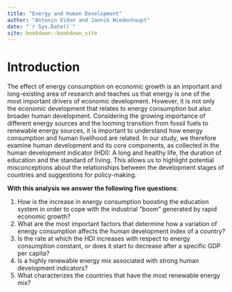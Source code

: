 ```yaml
--- 
title: "Energy and Human Development"
author: "Antonin Vidon and Jannik Wiedenhaupt"
date: "`r Sys.Date()`"
site: bookdown::bookdown_site
---
```


# Introduction

The effect of energy consumption on economic growth is an important and long-existing area of research and teaches us that energy is one of the most important drivers of economic development. However, it is not only the economic development that relates to energy consumption but also broader human development. Considering the growing importance of different energy sources and the looming transition from fossil fuels to renewable energy sources, it is important to understand how energy consumption and human livelihood are related. In our study, we therefore examine human development and its core components, as collected in the human development indicator (HDI): A long and healthy life, the duration of education and the standard of living. This allows us to highlight potential misconceptions about the relationships between the development stages of countries and suggestions for policy-making.

**With this analysis we answer the following five questions**:

1. How is the increase in energy consumption boosting the education system in order to cope with the industrial ”boom” generated by rapid economic growth?
2. What are the most important factors that determine how a variation of energy consumption affects the human development index of a country?  
3. Is the rate at which the HDI increases with respect to energy consumption constant, or does it start to decrease after a specific GDP per capita?
4. Is a highly renewable energy mix associated with strong human development indicators?
5. What characterizes the countries that have the most renewable energy mix?  
